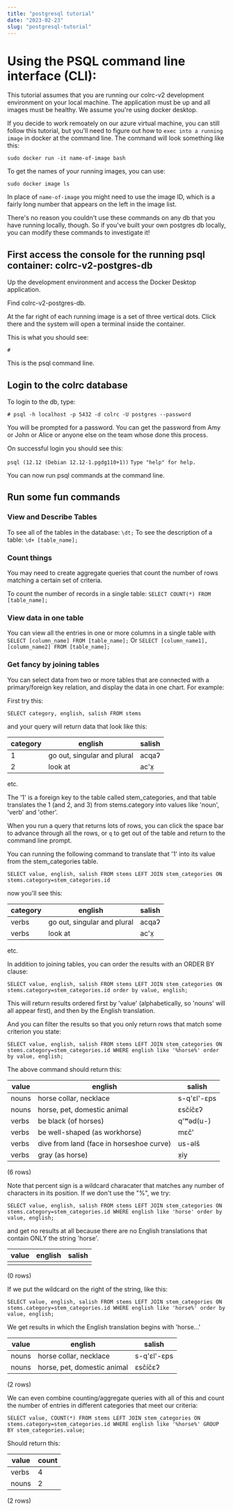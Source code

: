 ```yaml
--- 
title: "postgresql tutorial"
date: "2023-02-23"
slug: "postgresql-tutorial"
---
```


# Using the PSQL command line interface (CLI):

This tutorial assumes that you are running our colrc-v2 development environment on
your local machine.  The application must be up and all images must be healthy.  We
assume you're using docker desktop.

If you decide to work remoately on our azure virtual machine, you can still
follow this tutorial, but you'll need to figure out how to `exec into a running image` in
docker at the command line.  The command will look something like this:

```sudo docker run -it name-of-image bash```

To get the names of your running images, you can use:

```sudo docker image ls```

In place of `name-of-image` you might need to use the image ID, which is a
fairly long number that appears on the left in the image list.

There's no reason you couldn't use these commands on any db that you have running
locally, though.  So if you've built your own postgres db locally, you can
modify these commands to investigate it!

## First access the console for the running psql container: colrc-v2-postgres-db 

Up the development environment and access the Docker Desktop application.

Find colrc-v2-postgres-db.

At the far right of each running image is a set of three vertical dots. Click there and the system will open a terminal inside the container.

This is what you should see:

`#`

This is the psql command line.  

## Login to the colrc database

To login to the db, type:

``# psql -h localhost -p 5432 -d colrc -U postgres --password``

You will be prompted for a password.  You can get the password from Amy or John or Alice or anyone else on the team whose done this process. 

On successful login you should see this:

``psql (12.12 (Debian 12.12-1.pgdg110+1))``
``Type "help" for help.``

You can now run psql commands at the command line.  

## Run some fun commands

### View and Describe Tables

To see all of the tables in the database: `\dt;`
To see the description of a table:  `\d+ [table_name];`

### Count things

You may need to create aggregate queries that count the number of rows matching a certain set of criteria.

To count the number of records in a single table: `SELECT COUNT(*) FROM [table_name];`

### View data in one table

You can view all the entries in one or more columns in a single table with `SELECT [column_name] FROM [table_name];`
Or `SELECT [column_name1], [column_name2] FROM [table_name];`

### Get fancy by joining tables

You can select data from two or more tables that are connected with a primary/foreign key relation, and display the data in one chart.  For example:

First try this:

`SELECT category, english, salish FROM stems` 

and your query will return data that look like this:

| category | english | salish |  
| - | - | - | 
| 1 | go out, singular and plural | acqaʔ |  
| 2 | look at                     | ac'x̣  |  


etc.  

The '1' is a foreign key to the table called stem_categories, and that table translates the 1 (and 2, and 3) from stems.category into values like 'noun', 'verb' and 'other'.

When you run a query that returns lots of rows, you can click the space bar to advance through all the rows, or `q` to get out of the table and return to the command line prompt.

You can running the following command to translate that '1' into its value from the stem_categories table.

`SELECT value, english, salish FROM stems LEFT JOIN stem_categories ON stems.category=stem_categories.id`

now you'll see this:

| category | english | salish |  
| - | - | - | 
| verbs | go out, singular and plural | acqaʔ |  
| verbs | look at                     | ac'x̣  |  

etc.

In addition to joining tables, you can order the results with an ORDER BY clause:

`SELECT value, english, salish FROM stems LEFT JOIN stem_categories ON stems.category=stem_categories.id order by value, english;`

This will return results ordered first by 'value' (alphabetically, so 'nouns' will all appear first), and then by the English translation.

And you can filter the results so that you only return rows that match some criterion you state:

`SELECT value, english, salish FROM stems LEFT JOIN stem_categories ON stems.category=stem_categories.id WHERE english like '%horse%' order by value, english;`

The above command should return this:


| value |                 english                  |   salish    |  
| - | - | - |   
| nouns | horse collar, necklace                   | s-q'ɛl'-ɛps |  
| nouns | horse, pet, domestic animal              | ɛsčíčɛʔ     |  
| verbs | be black (of horses)                     | q'ʷəd(u-)   |  
| verbs | be well-shaped (as workhorse)            | mɛč'        |  
| verbs | dive from land (face in horseshoe curve) | us-əlš      |  
| verbs | gray (as horse)                          | x̣iy   |    

(6 rows)

Note that percent sign is a wildcard characater that matches any number of characters in its position.  If we don't use the "%", we try:

`SELECT value, english, salish FROM stems LEFT JOIN stem_categories ON stems.category=stem_categories.id WHERE english like 'horse' order by value, english;`

and get no results at all because there are no English translations that contain ONLY the string 'horse'.


| value | english | salish |  
| - | - | - | 
| | | |

(0 rows)

If we put the wildcard on the right of the string, like this:

`SELECT value, english, salish FROM stems LEFT JOIN stem_categories ON stems.category=stem_categories.id WHERE english like 'horse%' order by value, english;`

We get results in which the English translation begins with 'horse...'

 |value |           english           |   salish    | 
 | - | - | - |  
 | nouns | horse collar, necklace      | s-q'ɛl'-ɛps |  
 | nouns | horse, pet, domestic animal | ɛsčíčɛʔ     |  

(2 rows)

We can even combine counting/aggregate queries with all of this and count the number of entries in different categories that meet our criteria:
                                                               
`SELECT value, COUNT(*) FROM stems LEFT JOIN stem_categories ON stems.category=stem_categories.id WHERE english like '%horse%' GROUP BY stem_categories.value;`

Should return this:

| value | count |  
| - | - |
| verbs |     4 |  
| nouns |     2 |  

(2 rows)
